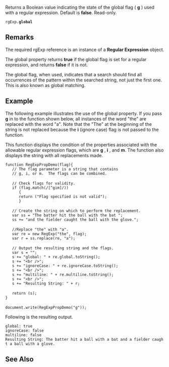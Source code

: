 Returns a Boolean value indicating the state of the global flag ( '''g''' ) used with a regular expression. Default is '''false'''. Read-only.

 rgExp.'''global'''

==Remarks==
The required rgExp reference is an instance of a '''Regular Expression''' object.

The global property returns '''true''' if the global flag is set for a regular expression, and returns '''false''' if it is not.

The global flag, when used, indicates that a search should find all occurrences of the pattern within the searched string, not just the first one. This is also known as global matching.


==Example==
The following example illustrates the use of the global property. If you pass '''g''' in to the function shown below, all instances of the word "the" are replaced with the word "a". Note that the "The" at the beginning of the string is not replaced because the '''i''' (ignore case) flag is not passed to the function.

This function displays the condition of the properties associated with the allowable regular expression flags, which are '''g''' , '''i''' , and '''m'''. The function also displays the string with all replacements made.

 function RegExpPropDemo(flag){
    // The flag parameter is a string that contains
    // g, i, or m.  The flags can be combined.
 
    // Check flags for validity.
    if (flag.match(/[^gim]/))
       {
       return ("Flag specified is not valid");
       }
 
    // Create the string on which to perform the replacement.
    var ss = "The batter hit the ball with the bat ";
    ss += "and the fielder caught the ball with the glove.";
 
    //Replace "the" with "a".
    var re = new RegExp("the", flag);
    var r = ss.replace(re, "a");        
 
    // Output the resulting string and the flags.
    var s = "";
    s += "global: " + re.global.toString();
    s += "&lt;br /&gt;";
    s += "ignoreCase: " + re.ignoreCase.toString();
    s += "&lt;br /&gt;";
    s += "multiline: " + re.multiline.toString();
    s += "&lt;br /&gt;";
    s += "Resulting String: " + r;
 
    return (s);
 }
 
 document.write(RegExpPropDemo("g"));
Following is the resulting output.

 global: true
 ignoreCase: false
 multiline: false
 Resulting String: The batter hit a ball with a bat and a fielder caught a ball with a glove.

==See Also==

              

              

              
